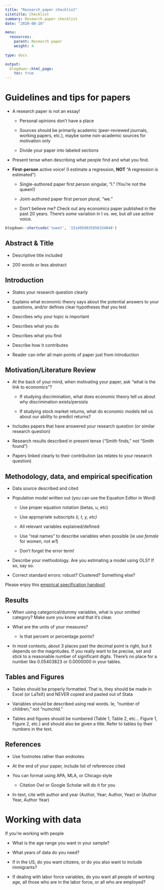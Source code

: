 ```yaml
---
title: "Research paper checklist"
sitetitle: Checklist
summary: Research paper checklist
date: "2020-08-20"

menu:
  resources:
    parent: Research paper
    weight: 4
    
type: docs

output:
  blogdown::html_page:
    toc: true
---
```

# Guidelines and tips for papers

-   A research paper is not an essay!

    -   Personal opinions don't have a place

    -   Sources should be primarily academic (peer-reviewed journals,
        working papers, etc.), maybe some non-academic sources for
        motivation only

    -   Divide your paper into labeled sections

-   Present tense when describing what people find and what you find.

-   **First-person** active voice! (I estimate a regression, **NOT** "A
    regression is estimated")

    -   Single-authored paper first person singular, "I." (You're not
        the queen!)

    -   Joint-authored paper first person plural, "we."

    -   Don't believe me? Check out any economics paper published in the
        past 20 years. There's *some* variation in I vs. we, but *all*
        use active voice.

```r
blogdown::shortcode('tweet', '1514958035856334848')
```



## Abstract & Title

-   Descriptive title included

-   200 words or less abstract

## Introduction 

-   States your research question clearly

-   Explains what economic theory says about the potential answers to
    your questions, and/or defines clear hypotheses that you test

-   Describes why your topic is important

-   Describes what you do

-   Describes what you find

-   Describe how it contributes

-   Reader can infer all main points of paper just from introduction

## Motivation/Literature Review 


-   At the back of your mind, when motivating your paper, ask "what is
    the link to economics"?

    -   If studying discrimination, what does economic theory tell us
        about why discrimination exists/persists

    -   If studying stock market returns, what do economic models tell
        us about our ability to predict returns?

-   Includes papers that have answered your research question (or
    similar research question)

-   Research results described in present tense ("Smith finds," not
    "Smith found")

-   Papers linked clearly to their contribution (as relates to your
    research question)



## Methodology, data, and empirical specification

-   Data source described and cited

-   Population model written out (you can use the Equation Editor in Word)

    -   Use proper equation notation (betas, u, etc)

    -   Use appropriate subscripts (*i, t, y, etc)*

    -   All relevant variables explained/defined

    -   Use "real names" to describe variables when possible (ie use
        *female* for women, not *w1*)
        
    -   Don't forget the error term!

-   Describe your methodology. Are you estimating a model using OLS? If
    so, say so.

-   Correct standard errors: robust? Clustered? Something else?

Please enjoy this [empirical specification handout!](../ec200_empirical_specification.pdf)

## Results 

-   When using categorical/dummy variables, what is your omitted
    category? Make sure you know and that it's clear.

-   What are the units of your measures?

    -   Is that percent or percentage points?

-   In most contexts, about 3 places past the decimal point is right,
    but it depends on the magnitudes. If you really want to be precise,
    set and stick to a reasonable number of significant digits. There's
    no place for a number like 0.05403823 or 0.0000000 in your tables.

## Tables and Figures 

-   Tables should be properly formatted. That is, they should be made in
    Excel (or LaTeX) and NEVER copied and pasted out of Stata

-   Variables should be described using real words. Ie, "number of
    children," not "numchld."

-   Tables and figures should be numbered (Table 1, Table 2, etc...
    Figure 1, Figure 2, etc.) and should also be given a title. Refer to
    tables by their numbers in the text.




## References 

-   Use footnotes rather than endnotes

-   At the end of your paper, include list of references cited

-   You can format using APA, MLA, or Chicago style

    -   Citation Owl or Google Scholar will do it for you

-   In-text, cite with author and year (Author, Year; Author, Year) or
    (Author Year, Author Year)
    


# Working with data 

If you're working with people

-   What is the age range you want in your sample?

-   What years of data do you need?

-   If in the US, do you want citizens, or do you also want to include
    immigrants?

-   If dealing with labor force variables, do you want all people of
    working age, all those who are in the labor force, or all who are
    employed?




